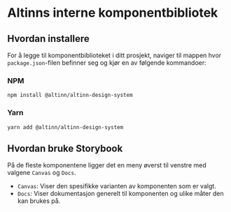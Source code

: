 
<Meta title='Introduksjon' />

# Altinns interne komponentbibliotek

## Hvordan installere

For å legge til komponentbiblioteket i ditt prosjekt, naviger til mappen hvor `package.json`-filen befinner seg og kjør en av følgende kommandoer:

### NPM

```
npm install @altinn/altinn-design-system
```

### Yarn

```
yarn add @altinn/altinn-design-system
```

## Hvordan bruke Storybook

På de fleste komponentene ligger det en meny øverst til venstre med valgene `Canvas` og `Docs`.

- `Canvas`: Viser den spesifikke varianten av komponenten som er valgt.
- `Docs`: Viser dokumentasjon generelt til komponenten og ulike måter den kan brukes på.
